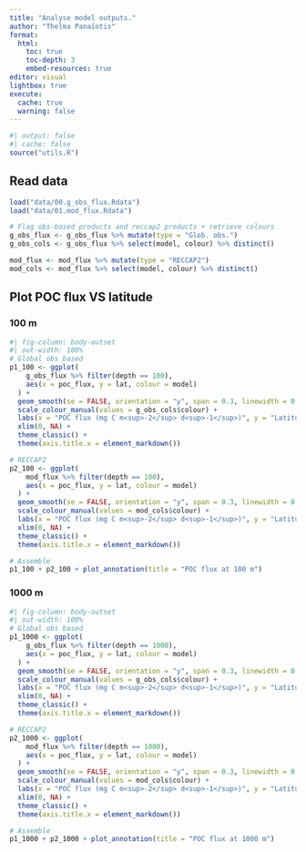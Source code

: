 ```yaml
---
title: "Analyse model outputs."
author: "Thelma Panaïotis"
format:
  html:
    toc: true
    toc-depth: 3
    embed-resources: true
editor: visual
lightbox: true
execute:
  cache: true
  warning: false
---
```


```r
#| output: false
#| cache: false
source("utils.R")
```

## Read data

```r
load("data/00.g_obs_flux.Rdata")
load("data/01.mod_flux.Rdata")

# Flag obs-based products and reccap2 products + retrieve colours
g_obs_flux <- g_obs_flux %>% mutate(type = "Glob. obs.")
g_obs_cols <- g_obs_flux %>% select(model, colour) %>% distinct()

mod_flux <- mod_flux %>% mutate(type = "RECCAP2")
mod_cols <- mod_flux %>% select(model, colour) %>% distinct()
```

## Plot POC flux VS latitude

### 100 m

```r
#| fig-column: body-outset
#| out-width: 100%
# Global obs based
p1_100 <- ggplot(
    g_obs_flux %>% filter(depth == 100), 
    aes(x = poc_flux, y = lat, colour = model)
  ) +
  geom_smooth(se = FALSE, orientation = "y", span = 0.3, linewidth = 0.5) +
  scale_colour_manual(values = g_obs_cols$colour) +
  labs(x = "POC flux (mg C m<sup>-2</sup> d<sup>-1</sup>)", y = "Latitude", colour = "Model", title = "Glob. obs.") +
  xlim(0, NA) +
  theme_classic() +
  theme(axis.title.x = element_markdown())

# RECCAP2
p2_100 <- ggplot(
    mod_flux %>% filter(depth == 100), 
    aes(x = poc_flux, y = lat, colour = model)
  ) +
  geom_smooth(se = FALSE, orientation = "y", span = 0.3, linewidth = 0.5) +
  scale_colour_manual(values = mod_cols$colour) +
  labs(x = "POC flux (mg C m<sup>-2</sup> d<sup>-1</sup>)", y = "Latitude", colour = "Model", title = "RECCAP2") +
  xlim(0, NA) +
  theme_classic() +
  theme(axis.title.x = element_markdown())

# Assemble
p1_100 + p2_100 + plot_annotation(title = "POC flux at 100 m")
```

### 1000 m

```r
#| fig-column: body-outset
#| out-width: 100%
# Global obs based
p1_1000 <- ggplot(
    g_obs_flux %>% filter(depth == 1000), 
    aes(x = poc_flux, y = lat, colour = model)
  ) +
  geom_smooth(se = FALSE, orientation = "y", span = 0.3, linewidth = 0.5) +
  scale_colour_manual(values = g_obs_cols$colour) +
  labs(x = "POC flux (mg C m<sup>-2</sup> d<sup>-1</sup>)", y = "Latitude", colour = "Model", title = "Glob. obs.") +
  xlim(0, NA) +
  theme_classic() +
  theme(axis.title.x = element_markdown())

# RECCAP2
p2_1000 <- ggplot(
    mod_flux %>% filter(depth == 1000), 
    aes(x = poc_flux, y = lat, colour = model)
  ) +
  geom_smooth(se = FALSE, orientation = "y", span = 0.3, linewidth = 0.5) +
  scale_colour_manual(values = mod_cols$colour) +
  labs(x = "POC flux (mg C m<sup>-2</sup> d<sup>-1</sup>)", y = "Latitude", colour = "Model", title = "RECCAP2") +
  xlim(0, NA) +
  theme_classic() +
  theme(axis.title.x = element_markdown())

# Assemble
p1_1000 + p2_1000 + plot_annotation(title = "POC flux at 1000 m")
```
